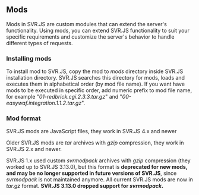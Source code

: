 ## Mods

Mods in SVR.JS are custom modules that can extend the server's functionality. Using mods, you can extend SVR.JS functionality to suit your specific requirements and customize the server's behavior to handle different types of requests.

### Installing mods

To install mod to SVR.JS, copy the mod to _mods_ directory inside SVR.JS installation directory. SVR.JS searches this directory for mods, loads and executes them in alphabetical order (by mod file name). If you want have mods to be executed in specific order, add numeric prefix to mod file name, for example "_01-redbrick.cgi.2.3.3.tar.gz_" and "_00-easywaf.integration.1.1.2.tar.gz_".

### Mod format

SVR.JS mods are JavaScript files, they work in SVR.JS 4.x and newer

Older SVR.JS mods are _tar_ archives with _gzip_ compression, they work in SVR.JS 2.x and newer.

SVR.JS 1.x used custom _svrmodpack_ archives with _gzip_ compression (they worked up to SVR.JS 3.13.0), but this format is **deprecated for new mods, and may be no longer supported in future versions of SVR.JS**, since _svrmodpack_ is not maintained anymore. All current SVR.JS mods are now in _tar.gz_ format. **SVR.JS 3.13.0 dropped support for _svrmodpack_.**
